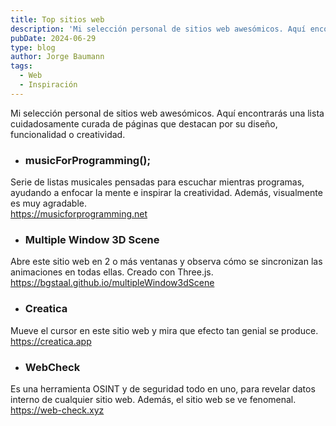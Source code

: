 ```yaml
---
title: Top sitios web
description: 'Mi selección personal de sitios web awesómicos. Aquí encontrarás una lista cuidadosamente curada de páginas que destacan por su diseño, funcionalidad o creatividad.'
pubDate: 2024-06-29
type: blog
author: Jorge Baumann
tags:
  - Web
  - Inspiración
---
```


Mi selección personal de sitios web awesómicos. Aquí encontrarás una lista cuidadosamente curada de páginas que destacan por su diseño, funcionalidad o creatividad.

- ### musicForProgramming();  
Serie de listas musicales pensadas para escuchar mientras programas, ayudando a enfocar la mente e inspirar la creatividad. Además, visualmente es muy agradable.  
https://musicforprogramming.net

- ### Multiple Window 3D Scene  
Abre este sitio web en 2 o más ventanas y observa cómo se sincronizan las animaciones en todas ellas. Creado con Three.js.  
https://bgstaal.github.io/multipleWindow3dScene

- ### Creatica  
Mueve el cursor en este sitio web y mira que efecto tan genial se produce. 
https://creatica.app

- ### WebCheck  
Es una herramienta OSINT y de seguridad todo en uno, para revelar datos interno de cualquier sitio web. Además, el sitio web se ve fenomenal.  
https://web-check.xyz